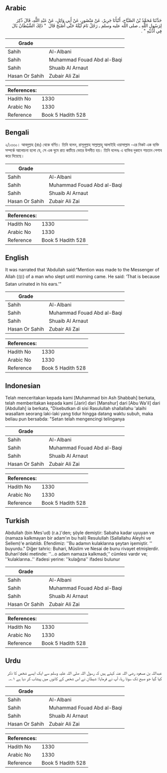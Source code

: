 ## Arabic


<div dir="rtl" lang="ar" style={{fontSize:'larger',backgroundColor:'#f8f9fa',padding:20}}>
حَدَّثَنَا مُحَمَّدُ بْنُ الصَّبَّاحِ، أَنْبَأَنَا جَرِيرٌ، عَنْ مَنْصُورٍ، عَنْ أَبِي وَائِلٍ، عَنْ عَبْدِ اللَّهِ، قَالَ ذُكِرَ لِرَسُولِ اللَّهِ ـ صلى الله عليه وسلم ـ رَجُلٌ نَامَ لَيْلَةً حَتَّى أَصْبَحَ قَالَ ‏ "‏ ذَلِكَ الشَّيْطَانُ بَالَ فِي أُذُنَيْهِ ‏"‏ ‏.‏
</div>
<div style={{backgroundColor:'#f8f9fa',padding:20, marginBottom: 10}}><table> <thead> <tr> <th>Grade</th> <th></th> </tr> </thead> <tbody> <tr><td>Sahih</td><td>Al-Albani</td></tr><tr><td>Sahih</td><td>Muhammad Fouad Abd al-Baqi</td></tr><tr><td>Sahih</td><td>Shuaib Al Arnaut</td></tr><tr><td>Hasan Or Sahih</td><td>Zubair Ali Zai</td></tr></tbody></table><table> <thead> <tr> <th>References:</th> <th></th> </tr> </thead> <tbody><tr><td>Hadith No</td><td>1330</td></tr><tr><td>Arabic No</td><td>1330</td></tr><tr><td>Reference</td><td>Book 5 Hadith 528</td></tr></tbody></table></div>

## Bengali


<div dir="ltr" lang="bn" style={{fontSize:'larger',backgroundColor:'#f8f9fa',padding:20}}>
২/১৩৩০। আবদুল্লাহ (রাঃ) থেকে বর্ণিত। তিনি বলেন, রাসূলুল্লাহ সাল্লাল্লাহু আলাইহি ওয়াসাল্লাম -এর নিকট এক ব্যক্তি সম্পর্কে আলোচনা হলো যে, সে এক ঘুমে রাত কাটিয়ে ভোরে উপনীত হয়। তিনি বলেনঃ এ ব্যক্তির দুকানে শয়তান পেশাব করে দিয়েছে।
</div>
<div style={{backgroundColor:'#f8f9fa',padding:20, marginBottom: 10}}><table> <thead> <tr> <th>Grade</th> <th></th> </tr> </thead> <tbody> <tr><td>Sahih</td><td>Al-Albani</td></tr><tr><td>Sahih</td><td>Muhammad Fouad Abd al-Baqi</td></tr><tr><td>Sahih</td><td>Shuaib Al Arnaut</td></tr><tr><td>Hasan Or Sahih</td><td>Zubair Ali Zai</td></tr></tbody></table><table> <thead> <tr> <th>References:</th> <th></th> </tr> </thead> <tbody><tr><td>Hadith No</td><td>1330</td></tr><tr><td>Arabic No</td><td>1330</td></tr><tr><td>Reference</td><td>Book 5 Hadith 528</td></tr></tbody></table></div>

## English


<div dir="ltr" lang="en" style={{fontSize:'larger',backgroundColor:'#f8f9fa',padding:20}}>
It was narrated that ‘Abdullah said:“Mention was made to the Messenger of Allah (ﷺ) of a man who slept until morning came. He said: ‘That is because Satan urinated in his ears.’”
</div>
<div style={{backgroundColor:'#f8f9fa',padding:20, marginBottom: 10}}><table> <thead> <tr> <th>Grade</th> <th></th> </tr> </thead> <tbody> <tr><td>Sahih</td><td>Al-Albani</td></tr><tr><td>Sahih</td><td>Muhammad Fouad Abd al-Baqi</td></tr><tr><td>Sahih</td><td>Shuaib Al Arnaut</td></tr><tr><td>Hasan Or Sahih</td><td>Zubair Ali Zai</td></tr></tbody></table><table> <thead> <tr> <th>References:</th> <th></th> </tr> </thead> <tbody><tr><td>Hadith No</td><td>1330</td></tr><tr><td>Arabic No</td><td>1330</td></tr><tr><td>Reference</td><td>Book 5 Hadith 528</td></tr></tbody></table></div>

## Indonesian


<div dir="ltr" lang="id" style={{fontSize:'larger',backgroundColor:'#f8f9fa',padding:20}}>
Telah menceritakan kepada kami [Muhammad bin Ash Shabbah] berkata, telah memberitakan kepada kami [Jarir] dari [Manshur] dari [Abu Wa'il] dari [Abdullah] ia berkata, "Disebutkan di sisi Rasulullah shallallahu 'alaihi wasallam seorang laki-laki yang tidur hingga datang waktu subuh, maka beliau pun bersabda: "Setan telah mengencingi telinganya
</div>
<div style={{backgroundColor:'#f8f9fa',padding:20, marginBottom: 10}}><table> <thead> <tr> <th>Grade</th> <th></th> </tr> </thead> <tbody> <tr><td>Sahih</td><td>Al-Albani</td></tr><tr><td>Sahih</td><td>Muhammad Fouad Abd al-Baqi</td></tr><tr><td>Sahih</td><td>Shuaib Al Arnaut</td></tr><tr><td>Hasan Or Sahih</td><td>Zubair Ali Zai</td></tr></tbody></table><table> <thead> <tr> <th>References:</th> <th></th> </tr> </thead> <tbody><tr><td>Hadith No</td><td>1330</td></tr><tr><td>Arabic No</td><td>1330</td></tr><tr><td>Reference</td><td>Book 5 Hadith 528</td></tr></tbody></table></div>

## Turkish


<div dir="ltr" lang="tr" style={{fontSize:'larger',backgroundColor:'#f8f9fa',padding:20}}>
Abdullah (bin Mes'ud) (r.a.)'den; şöyle demiştir: Sabaha kadar uyuyan ve (namaza kalkmayan bir adam'ın bu hali) Resulullah (Sallallahu Aleyhi ve Sellem)'e anlatıldı. Efendimiz: ''Bu adamın kulaklarına şeytan işemiştir. '' buyurdu." Diğer tahric: Buhari, Müslim ve Nesai de bunu rivayet etmişlerdir. Buhari'deki metinde: ''...o adam namaza kalkmadı,'' cümlesi vardır ve; ''kulaklarına..'' ifadesi yerine: ''kulağına'' ifadesi bulunur
</div>
<div style={{backgroundColor:'#f8f9fa',padding:20, marginBottom: 10}}><table> <thead> <tr> <th>Grade</th> <th></th> </tr> </thead> <tbody> <tr><td>Sahih</td><td>Al-Albani</td></tr><tr><td>Sahih</td><td>Muhammad Fouad Abd al-Baqi</td></tr><tr><td>Sahih</td><td>Shuaib Al Arnaut</td></tr><tr><td>Hasan Or Sahih</td><td>Zubair Ali Zai</td></tr></tbody></table><table> <thead> <tr> <th>References:</th> <th></th> </tr> </thead> <tbody><tr><td>Hadith No</td><td>1330</td></tr><tr><td>Arabic No</td><td>1330</td></tr><tr><td>Reference</td><td>Book 5 Hadith 528</td></tr></tbody></table></div>

## Urdu


<div dir="rtl" lang="ur" style={{fontSize:'larger',backgroundColor:'#f8f9fa',padding:20}}>
عبداللہ بن مسعود رضی اللہ عنہ کہتے ہیں کہ رسول اللہ صلی اللہ علیہ وسلم سے ایک ایسے شخص کا ذکر کیا گیا جو صبح تک سوتا رہا، آپ نے فرمایا: شیطان نے اس شخص کے کانوں میں پیشاب کر دیا ہے ۱؎۔
</div>
<div style={{backgroundColor:'#f8f9fa',padding:20, marginBottom: 10}}><table> <thead> <tr> <th>Grade</th> <th></th> </tr> </thead> <tbody> <tr><td>Sahih</td><td>Al-Albani</td></tr><tr><td>Sahih</td><td>Muhammad Fouad Abd al-Baqi</td></tr><tr><td>Sahih</td><td>Shuaib Al Arnaut</td></tr><tr><td>Hasan Or Sahih</td><td>Zubair Ali Zai</td></tr></tbody></table><table> <thead> <tr> <th>References:</th> <th></th> </tr> </thead> <tbody><tr><td>Hadith No</td><td>1330</td></tr><tr><td>Arabic No</td><td>1330</td></tr><tr><td>Reference</td><td>Book 5 Hadith 528</td></tr></tbody></table></div>